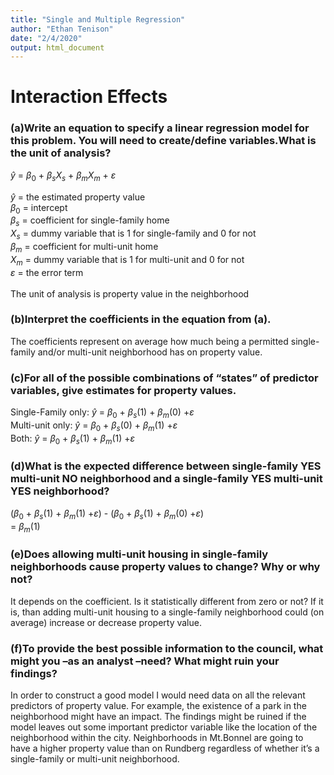 ```yaml
---
title: "Single and Multiple Regression"
author: "Ethan Tenison"
date: "2/4/2020"
output: html_document
---
```


# Interaction Effects 

### (a)Write an equation to specify a linear regression model for this problem. You will need to create/define variables.What is the unit of analysis? 

$\hat{y}$ = $\beta_{0}$ + $\beta_{s}$$X_{s}$ + $\beta_{m}$$X_{m}$ + $\varepsilon$

$\hat{y}$ = the estimated property value <br />
$\beta_{0}$ = intercept <br />
$\beta_{s}$ = coefficient for single-family home <br />
$X_{s}$ = dummy variable that is 1 for single-family and 0 for not <br />
$\beta_{m}$ = coefficient for multi-unit home <br />
$X_{m}$ = dummy variable that is 1 for multi-unit and 0 for not <br />
$\varepsilon$ = the error term <br />
<br />
The unit of analysis is property value in the neighborhood 


### (b)Interpret the coefficients in the equation from (a).
The coefficients represent on average how much being a permitted single-family and/or multi-unit neighborhood has on property value. 

### (c)For all of the possible combinations of “states” of predictor variables, give estimates for property values.
Single-Family only: $\hat{y}$ = $\beta_{0}$ + $\beta_{s}$$(1)$ +  $\beta_{m}$$(0)$ +$\varepsilon$ <br />
Multi-unit only: $\hat{y}$ = $\beta_{0}$ + $\beta_{s}$$(0)$ +  $\beta_{m}$$(1)$ +$\varepsilon$ <br />
Both:  $\hat{y}$ = $\beta_{0}$ + $\beta_{s}$$(1)$ +  $\beta_{m}$$(1)$ +$\varepsilon$ 

### (d)What is the expected difference between single-family YES multi-unit NO neighborhood and a single-family YES multi-unit YES neighborhood?
($\beta_{0}$ + $\beta_{s}$$(1)$ +  $\beta_{m}$$(1)$ +$\varepsilon$) - ($\beta_{0}$ + $\beta_{s}$$(1)$ +  $\beta_{m}$$(0)$ +$\varepsilon$) <br />
=  $\beta_{m}$$(1)$

### (e)Does allowing multi-unit housing in single-family neighborhoods cause property values to change? Why or why not?
It depends on the coefficient. Is it statistically different from zero or not? If it is, than adding multi-unit housing to a single-family neighborhood could (on average) increase or decrease property value. 

### (f)To provide the best possible information to the council, what might you –as an analyst –need? What might ruin your findings?
In order to construct a good model I would need data on all the relevant predictors of property value. For example, the existence of a park in the neighborhood might have an impact. The findings might be ruined if the model leaves out some important predictor variable like the location of the neighborhood within the city. Neighborhoods in Mt.Bonnel are going to have a higher property value than on Rundberg regardless of whether it's a single-family or multi-unit neighborhood. 
```r


```


